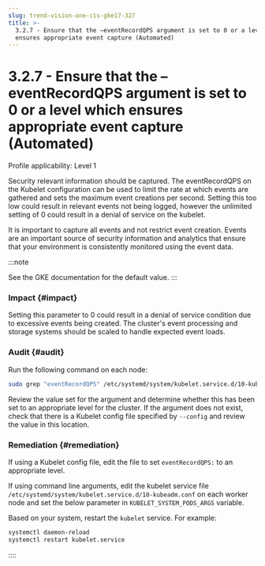 ```yaml
---
slug: trend-vision-one-cis-gke17-327
title: >-
  3.2.7 - Ensure that the –eventRecordQPS argument is set to 0 or a level which
  ensures appropriate event capture (Automated)
---
```

# 3.2.7 - Ensure that the –eventRecordQPS argument is set to 0 or a level which ensures appropriate event capture (Automated)

Profile applicability: Level 1

Security relevant information should be captured. The eventRecordQPS on the Kubelet configuration can be used to limit the rate at which events are gathered and sets the maximum event creations per second. Setting this too low could result in relevant events not being logged, however the unlimited setting of 0 could result in a denial of service on the kubelet.

It is important to capture all events and not restrict event creation. Events are an important source of security information and analytics that ensure that your environment is consistently monitored using the event data.

:::note

See the GKE documentation for the default value.
:::

### Impact {#impact}

Setting this parameter to 0 could result in a denial of service condition due to excessive events being created. The cluster's event processing and storage systems should be scaled to handle expected event loads.

### Audit {#audit}

Run the following command on each node:

```bash
sudo grep "eventRecordQPS" /etc/systemd/system/kubelet.service.d/10-kubeadm.conf
```

Review the value set for the argument and determine whether this has been set to an appropriate level for the cluster. If the argument does not exist, check that there is a Kubelet config file specified by `--config` and review the value in this location.

### Remediation {#remediation}

If using a Kubelet config file, edit the file to set `eventRecordQPS:` to an appropriate level.

If using command line arguments, edit the kubelet service file `/etc/systemd/system/kubelet.service.d/10-kubeadm.conf` on each worker node and set the below parameter in `KUBELET_SYSTEM_PODS_ARGS` variable.

Based on your system, restart the `kubelet` service. For example:

```bash
systemctl daemon-reload
systemctl restart kubelet.service
```
::::
